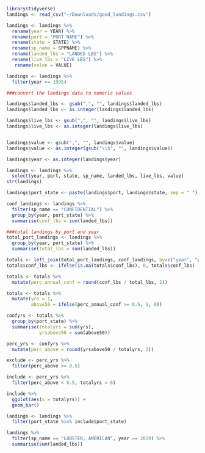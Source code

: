 

```r
library(tidyverse)
landings <- read_csv("~/Downloads/good_landings.csv")
```
```r
landings <- landings %>%
  rename(year = YEAR) %>%
  rename(port = "PORT NAME") %>%
  rename(state = STATE) %>%
  rename(sp_name = SPPNAME) %>%
  rename(landed_lbs = "LANDED LBS") %>%
  rename(live_lbs = "LIVE LBS") %>%
   rename(value = VALUE)
```

```r
landings <- landings %>%
  filter(year >= 1995)
```

```r
###convert the landings data to numeric values

landings$landed_lbs <- gsub(",", "", landings$landed_lbs)
landings$landed_lbs <- as.integer(landings$landed_lbs)

landings$live_lbs <- gsub(",", "", landings$live_lbs)
landings$live_lbs <- as.integer(landings$live_lbs)


landings$value <- gsub(",", "", landings$value)
landings$value <- as.integer(gsub("\\$", "", landings$value))

landings$year <- as.integer(landings$year)

landings <- landings %>%
  select(year, port, state, sp_name, landed_lbs, live_lbs, value)
str(landings)
```

```r
landings$port_state <- paste(landings$port, landings$state, sep = " ")
```  

```r
conf_landings <- landings %>%
  filter(sp_name == "CONFIDENTIAL") %>%
  group_by(year, port_state) %>%
  summarise(conf_lbs = sum(landed_lbs)) 
```  

```r
###total landings by port and year
total_port_landings <- landings %>%
  group_by(year, port_state) %>%
  summarise(total_lbs = sum(landed_lbs))
```

```r
totals <- left_join(total_port_landings, conf_landings, by=c("year", "port_state")) 
totals$conf_lbs <- ifelse(is.na(totals$conf_lbs), 0, totals$conf_lbs)
```

```r
totals <- totals %>%
  mutate(perc_annual_conf = round(conf_lbs / total_lbs, 2))
```

```r
totals <- totals %>%
  mutate(yrs = 1,
         above50 = ifelse(perc_annual_conf >= 0.5, 1, 0)) 
```

```r
confyrs <- totals %>%
  group_by(port_state) %>%
  summarise(totalyrs = sum(yrs),
            yrsabove50 = sum(above50))
```

```r
perc_yrs <- confyrs %>%
  mutate(perc_above = round(yrsabove50 / totalyrs, 2))
```

```r
exclude <- perc_yrs %>%
  filter(perc_above >= 0.5)
```

```r
include <- perc_yrs %>%
  filter(perc_above < 0.5, totalyrs > 6)
```

```r
include %>%
  ggplot(aes(x = totalyrs)) +
  geom_bar()
```

```r
landings <- landings %>%
  filter(port_state %in% include$port_state)
```

```r
landings %>%
  filter(sp_name == "LOBSTER, AMERICAN", year == 2019) %>%
  summarise(sum(landed_lbs))
```






